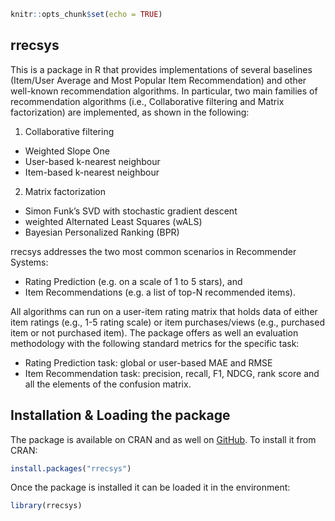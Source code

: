 <!--
%\VignetteEngine{knitr::knitr}
%\VignetteIndexEntry{Introduction and Installing rrecsys}
-->

```r
knitr::opts_chunk$set(echo = TRUE)
```

## rrecsys
This is a package in R that provides implementations of several baselines (Item/User Average and Most Popular Item Recommendation) and other well-known recommendation algorithms. 
In particular, two main families of recommendation algorithms (i.e., Collaborative filtering and Matrix factorization) 
are implemented, as shown in the following:

1. Collaborative filtering

* Weighted Slope One
* User-based k-nearest neighbour
* Item-based k-nearest neighbour

2. Matrix factorization

* Simon Funk's SVD with stochastic gradient descent
* weighted Alternated Least Squares (wALS)
* Bayesian Personalized Ranking (BPR)

rrecsys addresses the two most common scenarios in Recommender Systems:

* Rating Prediction (e.g. on a scale of 1 to 5 stars), and
* Item Recommendations (e.g. a list of top-N recommended items).

All algorithms can run on a user-item rating matrix that holds data of either item ratings (e.g., 1-5 rating scale) or item purchases/views (e.g., purchased item or not purchased item). The package offers as well an evaluation methodology with the following standard metrics for the specific task:

* Rating Prediction task: global or user-based MAE and RMSE
* Item Recommendation task: precision, recall, F1, NDCG, rank score and all the elements of the confusion matrix.

## Installation & Loading the package
The package is available on CRAN and as well on [GitHub](https://github.com/ludovikcoba). To install it from CRAN:

```r
install.packages("rrecsys")
```
Once the package is installed it can be loaded it in the environment:
```r
library(rrecsys)
```
<!--Usually we try to keep updated both GitHub and CRAN with the same version of the package. The version on GitHub is intended for the developing community and we recommend to use it with RStudio.-->
